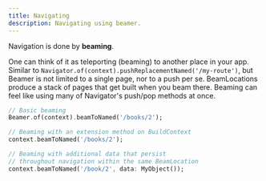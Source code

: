 ```yaml
---
title: Navigating
description: Navigating using beamer.
---
```


Navigation is done by **beaming**.

One can think of it as teleporting (beaming) to another place in your app. Similar to `Navigator.of(context).pushReplacementNamed('/my-route')`, but Beamer is not limited to a single page, nor to a push per se. BeamLocations produce a stack of pages that get built when you beam there. Beaming can feel like using many of Navigator's push/pop methods at once.

```dart
// Basic beaming
Beamer.of(context).beamToNamed('/books/2');

// Beaming with an extension method on BuildContext
context.beamToNamed('/books/2');

// Beaming with additional data that persist
// throughout navigation within the same BeamLocation
context.beamToNamed('/book/2', data: MyObject());
```
